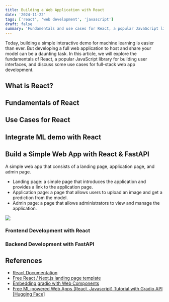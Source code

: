 ```yaml
---
title: Building a Web Application with React
date: '2024-11-22'
tags: ['react', 'web development', 'javascript']
draft: false
summary: 'Fundamentals and use cases for React, a popular JavaScript library for building user interfaces.'
---
```

Today, building a simple interactive demo for machine learning is easier than ever. But developing a full web application to host and share your model can be a daunting task. In this article, we will explore the fundamentals of React, a popular JavaScript library for building user interfaces, and discuss some use cases for full-stack web app development.

## What is React?

## Fundamentals of React

## Use Cases for React

## Integrate ML demo with React

## Build a Simple Web App with React & FastAPI
A simple web app that consists of a landing page, application page, and admin page.
- Landing page: a simple page that introduces the application and provides a link to the application page.
- Application page: a page that allows users to upload an image and get a prediction from the model.
- Admin page: a page that allows administrators to view and manage the application.

![](/static/images/web_app.png)

### Frontend Development with React

### Backend Development with FastAPI

## References
- [React Documentation](https://react.dev/learn)
- [Free React / Next.js landing page template](https://github.com/cruip/open-react-template?tab=readme-ov-file)
- [Embedding gradio with Web Components](https://www.gradio.app/guides/sharing-your-app#embedding-with-web-components)
- [Free ML-powered Web Apps (React, Javascript) Tutorial with Gradio API [Hugging Face]](https://www.youtube.com/watch?v=3IPttgpUWHg)